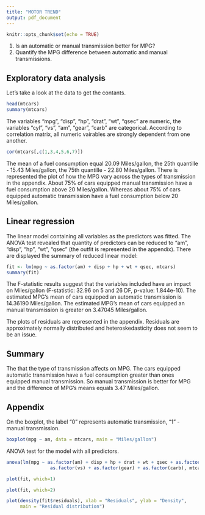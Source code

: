 ---
title: "MOTOR TREND"
output: pdf_document
---

```{r setup, include=FALSE}
knitr::opts_chunk$set(echo = TRUE)
```

1. Is an automatic or manual transmission better for MPG?
2. Quantify the MPG difference between automatic and manual transmissions.

## Exploratory data analysis

Let's take a look at the data to get the contants.
```{r mtcars}
head(mtcars)
summary(mtcars)
```

The variables "mpg", "disp", "hp", "drat", "wt", "qsec" are numeric, the variables "cyl", "vs", "am", "gear", "carb" are categorical. According to correlation matrix, all numeric vairables are strongly dependent from one another.

```{r}
cor(mtcars[,c(1,3,4,5,6,7)])
```

The mean of a fuel consumption equal 20.09 Miles/gallon, the 25th quantille - 15.43 Miles/gallon, the 75th quantille - 22.80 Miles/gallon. There is represented the plot of how the MPG vary across the types of transmission in the appendix. About 75% of cars equipped manual transmission have a fuel consumption above 20 Miles/gallon. Whereas about 75% of cars equipped automatic transmission have a fuel consumption below 20 Miles/gallon.

## Linear regression
The linear model containing all variables as the predictors was fitted. The ANOVA test revealed that quantity of predictors can be reduced to "am", "disp", "hp", "wt", "qsec" (the outfit is represented in the appendix). There are displayed the summary of reduced linear model:

```{r}
fit <- lm(mpg ~ as.factor(am) + disp + hp + wt + qsec, mtcars)
summary(fit)
```

The F-statistic results suggest that the variables included have an impact on Miles/gallon (F-statistic: 32.96 on 5 and 26 DF,  p-value: 1.844e-10).
The estimated MPG's mean of cars equipped an automatic transmission is 14.36190 Miles/gallon. The estimated MPG's mean of cars equipped an manual transmission is greater on 3.47045 Miles/gallon.

The plots of residuals are represented in the appendix. Residuals are approximately normally distributed and heteroskedasticity does not seem to be an issue.

## Summary

The  that the type of transmission affects on MPG. The cars equipped automatic transmission have a fuel consumption greater than ones equipped manual transmission. So manual transmission is better for MPG and the difference of MPG's means equals 3.47 Miles/gallon.

## Appendix
On the boxplot, the label "0" represents automatic transmission, "1" - manual transmission.
```{r}
boxplot(mpg ~ am, data = mtcars, main = "Miles/gallon")
```

ANOVA test for the model with all predictors.

```{r}
anova(lm(mpg ~ as.factor(am) + disp + hp + drat + wt + qsec + as.factor(cyl) + 
                as.factor(vs) + as.factor(gear) + as.factor(carb), mtcars))
```

```{r out.width = "90%"}
plot(fit, which=1)
```

```{r out.width = "90%"}
plot(fit, which=2)
```


```{r}
plot(density(fit$residuals), xlab = "Residuals", ylab = "Density",
     main = "Residual distribution")
```
